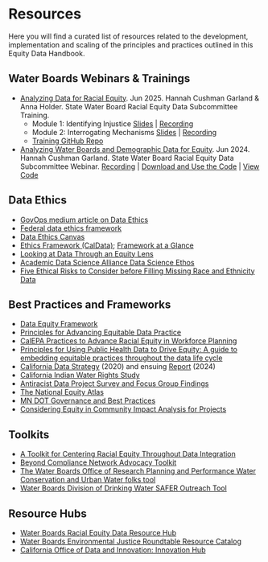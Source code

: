 # Resources

Here you will find a curated list of resources related to the development, implementation and scaling of the principles and practices outlined in this Equity Data Handbook.

## Water Boards Webinars & Trainings

-   [Analyzing Data for Racial Equity](https://cawaterboarddatacenter.github.io/equity-data-handbook-training/). Jun 2025. Hannah Cushman Garland & Anna Holder. State Water Board Racial Equity Data Subcommittee Training.
    -   Module 1: Identifying Injustice [Slides](https://cawaterboarddatacenter.github.io/equity-data-handbook-training/modules/identifying-injustice) \| [Recording](https://youtu.be/fFc_T665kz4)
    -   Module 2: Interrogating Mechanisms [Slides](https://cawaterboarddatacenter.github.io/equity-data-handbook-training/modules/interrogating-mechanism) \| [Recording](https://youtu.be/uah8w4HlDHw)
    -   [Training GitHub Repo](https://github.com/CAWaterBoardDataCenter/equity-data-handbook-training)
-   [Analyzing Water Boards and Demographic Data for Equity](https://cawaterboards.sharepoint.com/:b:/r/sites/WB-OPP-EJRoundtable/Materials/Racial%20Equity%20Data%20Subcommittee/Webinars/Demo%20Webinar%20with%20DataMade%20Coaches_25June24/Hannah%27s%20slides%20on%20racial%20equity%20data%20analysis.pdf?csf=1&web=1&e=eNCc0K). Jun 2024. Hannah Cushman Garland. State Water Board Racial Equity Data Subcommittee Webinar. [Recording](https://cawaterboards.sharepoint.com/:v:/r/sites/WB-OPP-EJRoundtable/Materials/Racial%20Equity%20Data%20Subcommittee/Webinars/Demo%20Webinar%20with%20DataMade%20Coaches_25June24/DataMade%20Webinar%20Recording_25June24.mp4?csf=1&web=1&e=oOuGyf) \| [Download and Use the Code](https://drive.google.com/file/d/1yva-EE0JyQna4c5RN73TJ7F0YUIRTXCI/view?usp=sharing) \| [View Code](https://datamade.github.io/waterboard-coaching/)

## Data Ethics

-   [GovOps medium article on Data Ethics](https://medium.com/caldata/practical-data-ethics-summary-of-what-were-learning-24d0e9d89cd0)
-   [Federal data ethics framework](https://resources.data.gov/assets/documents/fds-data-ethics-framework.pdf)
-   [Data Ethics Canvas](https://directory.civictech.guide/listing/the-odis-data-ethics-canvas)
-   [Ethics Framework (CalData)](https://medium.com/caldata/practical-data-ethics-summary-of-what-were-learning-24d0e9d89cd0); [Framework at a Glance](https://drive.google.com/file/d/14Hl6i2w3CImqrzLLYuB27PFD6DNdzdHX/view)
-   [Looking at Data Through an Equity Lens](https://ascd.org/el/articles/looking-at-data-through-an-equity-lens)
-   [Academic Data Science Alliance Data Science Ethos](https://ethos.academicdatascience.org/)
-   [Five Ethical Risks to Consider before Filling Missing Race and Ethnicity Data](https://www.urban.org/sites/default/files/publication/103830/five-ethical-risks-to-consider-before-filling-missing-race-and-ethnicity-data-workshop-findings_0.pdf)

## Best Practices and Frameworks

-   [Data Equity Framework](https://weallcount.com/the-data-process/)
-   [Principles for Advancing Equitable Data Practice](https://www.urban.org/sites/default/files/publication/102346/principles-for-advancing-equitable-data-practice.pdf)
-   [CalEPA Practices to Advance Racial Equity in Workforce Planning](https://calepa.ca.gov/wp-content/uploads/sites/6/2021/11/Practices-to-Advance-Racial-Equity-in-Workforce-Planning.sw_.jh_.pdf?emrc=175a3b)
-   [Principles for Using Public Health Data to Drive Equity: A guide to embedding equitable practices throughout the data life cycle](https://www.cdcfoundation.org/data-equity-principles?inline)
-   [California Data Strategy](https://innovation.ca.gov/pdf/CalData_Californias_Data_Strategy_2020.pdf) (2020) and ensuing [Report](https://innovation.ca.gov/reports/data-strategy-report-2024/) (2024)
-   [California Indian Water Rights Study](https://water.calindian.org/)
-   [Antiracist Data Project Survey and Focus Group Findings](https://cssp.org/wp-content/uploads/2021/09/Our-Identities-Ourselves-Project-Infographic-FINAL.pdf)
-   [The National Equity Atlas](https://nationalequityatlas.org/)
-   [MN DOT Governance and Best Practices](https://github.com/user-attachments/files/16605638/MnDOT.Governance.and.Best.Practices.and.User.Requirements.1.docx)
-   [Considering Equity in Community Impact Analysis for Projects](https://dot.ca.gov/-/media/dot-media/programs/environmental-analysis/documents/ser/equity-guidance-a11y.pdf)

## Toolkits

-   [A Toolkit for Centering Racial Equity Throughout Data Integration](https://aisp.upenn.edu/resource-article/a-toolkit-for-centering-racial-equity-throughout-data-integration/)
-   [Beyond Compliance Network Advocacy Toolkit](https://beyondcompliance.pubpub.org/pub/c90gqevm/release/2)
-   [The Water Boards Office of Research Planning and Performance Water Conservation and Urban Water folks tool](%3Chttps://www.waterboards.ca.gov/water_issues/programs/conservation_portal/water-use-explorer/)
-   [Water Boards Division of Drinking Water SAFER Outreach Tool](https://gispublic.waterboards.ca.gov/portal/apps/webappviewer/index.html?id=70d27423735e45d6b037b7fbaea9a6a6)

## Resource Hubs

-   [Water Boards Racial Equity Data Resource Hub](https://gispublic.waterboards.ca.gov/portal/apps/experiencebuilder/template/?data_id=dataSource_14-0%3A10&id=b02e68db0fa7452aad0b08d3c65d4a93)
-   [Water Boards Environmental Justice Roundtable Resource Catalog](https://cawaterboards.sharepoint.com/:w:/r/sites/WB-OPP-EJRoundtable/Materials/Resources/EJRT_Resources%20Catalogue.docx?d=wbf0bd2eff6e943f0ad5c9972554eb1f4&csf=1&web=1&e=b39KxT)
-   [California Office of Data and Innovation: Innovation Hub](https://innovation.ca.gov/)
